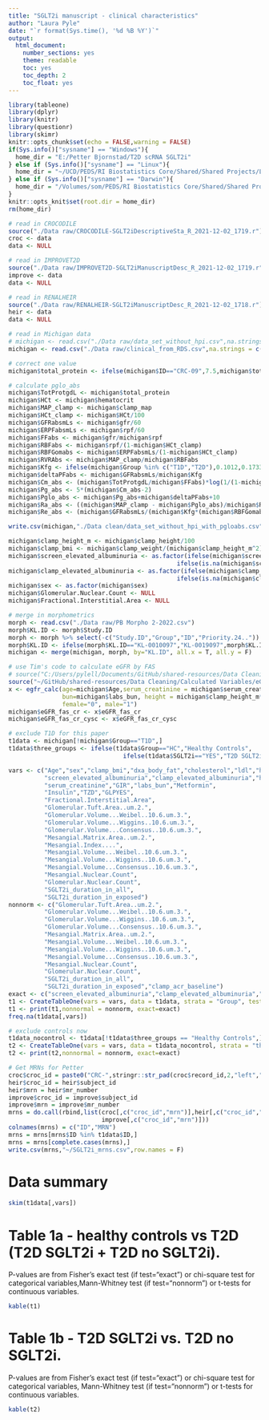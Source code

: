 ```yaml
---
title: "SGLT2i manuscript - clinical characteristics"
author: "Laura Pyle"
date: "`r format(Sys.time(), '%d %B %Y')`"
output:
  html_document:
    number_sections: yes
    theme: readable
    toc: yes
    toc_depth: 2
    toc_float: yes
---
```


```r
library(tableone)
library(dplyr)
library(knitr)
library(questionr)
library(skimr)
knitr::opts_chunk$set(echo = FALSE,warning = FALSE)
if(Sys.info()["sysname"] == "Windows"){
  home_dir = "E:/Petter Bjornstad/T2D scRNA SGLT2i"
} else if (Sys.info()["sysname"] == "Linux"){
  home_dir = "~/UCD/PEDS/RI Biostatistics Core/Shared/Shared Projects/Laura/Peds Endo/Petter Bjornstad/T2D scRNA SGLT2i"
} else if (Sys.info()["sysname"] == "Darwin"){
  home_dir = "/Volumes/som/PEDS/RI Biostatistics Core/Shared/Shared Projects/Laura/Peds Endo/Petter Bjornstad/T2D scRNA SGLT2i"
}
knitr::opts_knit$set(root.dir = home_dir)
rm(home_dir)
```

```r

# read in CROCODILE
source("./Data raw/CROCODILE-SGLT2iDescriptiveSta_R_2021-12-02_1719.r")
croc <- data
data <- NULL

# read in IMPROVET2D
source("./Data raw/IMPROVET2D-SGLT2iManuscriptDesc_R_2021-12-02_1719.r")
improve <- data
data <- NULL

# read in RENALHEIR
source("./Data raw/RENALHEIR-SGLT2iManuscriptDesc_R_2021-12-02_1718.r")
heir <- data
data <- NULL

# read in Michigan data
# michigan <- read.csv("./Data raw/data_set_without_hpi.csv",na.strings = c("NA",""," "))
michigan <- read.csv("./Data raw/clinical_from_RDS.csv",na.strings = c("NA",""," "))

# correct one value
michigan$total_protein <- ifelse(michigan$ID=="CRC-09",7.5,michigan$total_protein)

# calculate pglo_abs
michigan$TotProtgdL <- michigan$total_protein
michigan$HCt <- michigan$hematocrit
michigan$MAP_clamp <- michigan$clamp_map
michigan$HCt_clamp <- michigan$HCt/100
michigan$GFRabsmLs <- michigan$gfr/60
michigan$ERPFabsmLs <- michigan$rpf/60
michigan$FFabs <- michigan$gfr/michigan$rpf
michigan$RBFabs <- michigan$rpf/(1-michigan$HCt_clamp)
michigan$RBFGomabs <- michigan$ERPFabsmLs/(1-michigan$HCt_clamp)
michigan$RVRAbs <- michigan$MAP_clamp/michigan$RBFabs
michigan$Kfg <- ifelse(michigan$Group %in% c("T1D","T2D"),0.1012,0.1733)
michigan$deltaPFabs <- michigan$GFRabsmLs/michigan$Kfg
michigan$Cm_abs <- (michigan$TotProtgdL/michigan$FFabs)*log(1/(1-michigan$FFabs))
michigan$Pg_abs <- 5*(michigan$Cm_abs-2)
michigan$Pglo_abs <- michigan$Pg_abs+michigan$deltaPFabs+10
michigan$Ra_abs <- ((michigan$MAP_clamp - michigan$Pglo_abs)/michigan$RBFGomabs)*1328
michigan$Re_abs <- (michigan$GFRabsmLs/(michigan$Kfg*(michigan$RBFGomabs-michigan$GFRabsmLs)))*1328

write.csv(michigan,"./Data clean/data_set_without_hpi_with_pgloabs.csv",na = "",row.names = F)

michigan$clamp_height_m <- michigan$clamp_height/100
michigan$clamp_bmi <- michigan$clamp_weight/(michigan$clamp_height_m^2)
michigan$screen_elevated_albuminuria <- as.factor(ifelse(michigan$screen_urine_mab>=30,1,
                                               ifelse(is.na(michigan$screen_urine_mab),NA,0)))
michigan$clamp_elevated_albuminuria <- as.factor(ifelse(michigan$clamp_urine_mab_baseline>=30,1,
                                               ifelse(is.na(michigan$clamp_urine_mab_baseline),NA,0)))
michigan$sex <- as.factor(michigan$sex)
michigan$Glomerular.Nuclear.Count <- NULL
michigan$Fractional.Interstitial.Area <- NULL

# merge in morphometrics
morph <- read.csv("./Data raw/PB Morpho 2-2022.csv")
morph$KL.ID <- morph$Study.ID
morph <- morph %>% select(-c("Study.ID","Group","ID","Priority.24.."))
morph$KL.ID <- ifelse(morph$KL.ID=="KL-0010097","KL-0019097",morph$KL.ID)
michigan <- merge(michigan, morph, by="KL.ID", all.x = T, all.y = F)

# use Tim's code to calculate eGFR by FAS
# source("C:/Users/pylell/Documents/GitHub/shared-resources/Data Cleaning/Calculated Variables/eGFR.r")
source("~/GitHub/shared-resources/Data Cleaning/Calculated Variables/eGFR.R")
x <- egfr_calc(age=michigan$Age,serum_creatinine = michigan$serum_creatinine, cystatin_c = michigan$cystatin_c,
               bun=michigan$labs_bun, height = michigan$clamp_height_m*100, sex = michigan$sex,
               female="0", male="1")
michigan$eGFR_fas_cr <- x$eGFR_fas_cr
michigan$eGFR_fas_cr_cysc <- x$eGFR_fas_cr_cysc

# exclude T1D for this paper
t1data <- michigan[!michigan$Group=="T1D",]
t1data$three_groups <- ifelse(t1data$Group=="HC","Healthy Controls",
                                ifelse(t1data$SGLT2i=="YES","T2D SGLT2i","T2D No SGLT2i"))

vars <- c("Age","sex","clamp_bmi","dxa_body_fat","cholesterol","ldl","hdl","triglycerides","clamp_sbp","clamp_dbp","clamp_map","clamp_acr_baseline",
          "screen_elevated_albuminuria","clamp_elevated_albuminuria","hba1c","gfr","gfr_bsa","eGFR_fas_cr",
          "serum_creatinine","GIR","labs_bun","Metformin",
          "Insulin","TZD","GLPYES",
          "Fractional.Interstitial.Area",
          "Glomerular.Tuft.Area..um.2.",
          "Glomerular.Volume...Weibel..10.6.um.3.",
          "Glomerular.Volume...Wiggins..10.6.um.3.",
          "Glomerular.Volume...Consensus..10.6.um.3.",
          "Mesangial.Matrix.Area..um.2.",
          "Mesangial.Index....",
          "Mesangial.Volume...Weibel..10.6.um.3.",
          "Mesangial.Volume...Wiggins..10.6.um.3.",
          "Mesangial.Volume...Consensus..10.6.um.3.",
          "Mesangial.Nuclear.Count",
          "Glomerular.Nuclear.Count",
          "SGLT2i_duration_in_all",
          "SGLT2i_duration_in_exposed")
nonnorm <- c("Glomerular.Tuft.Area..um.2.",
          "Glomerular.Volume...Weibel..10.6.um.3.",
          "Glomerular.Volume...Wiggins..10.6.um.3.",
          "Glomerular.Volume...Consensus..10.6.um.3.",
          "Mesangial.Matrix.Area..um.2.",
          "Mesangial.Volume...Weibel..10.6.um.3.",
          "Mesangial.Volume...Wiggins..10.6.um.3.",
          "Mesangial.Volume...Consensus..10.6.um.3.",
          "Mesangial.Nuclear.Count",
          "Glomerular.Nuclear.Count",
          "SGLT2i_duration_in_all",
          "SGLT2i_duration_in_exposed","clamp_acr_baseline")
exact <- c("screen_elevated_albuminuria","clamp_elevated_albuminuria","Metformin","Insulin","TZD","GLPYES")
t1 <- CreateTableOne(vars = vars, data = t1data, strata = "Group", test = TRUE)
t1 <- print(t1,nonnormal = nonnorm, exact=exact)
freq.na(t1data[,vars])

# exclude controls now
t1data_nocontrol <- t1data[!t1data$three_groups == "Healthy Controls",]
t2 <- CreateTableOne(vars = vars, data = t1data_nocontrol, strata = "three_groups", test = TRUE)
t2 <- print(t2,nonnormal = nonnorm, exact=exact)

# Get MRNs for Petter
croc$croc_id = paste0("CRC-",stringr::str_pad(croc$record_id,2,"left","0"))
heir$croc_id = heir$subject_id
heir$mrn = heir$mr_number
improve$croc_id = improve$subject_id
improve$mrn = improve$mr_number
mrns = do.call(rbind,list(croc[,c("croc_id","mrn")],heir[,c("croc_id","mrn")],
                          improve[,c("croc_id","mrn")]))
colnames(mrns) = c("ID","MRN")
mrns = mrns[mrns$ID %in% t1data$ID,]
mrns = mrns[complete.cases(mrns),]
write.csv(mrns,"~/SGLT2i_mrns.csv",row.names = F)
```

# Data summary

```r
skim(t1data[,vars])
```

# Table 1a - healthy controls vs T2D (T2D SGLT2i + T2D no SGLT2i).  

P-values are from Fisher's exact test (if test="exact") or chi-square test for categorical variables,Mann-Whitney test (if test="nonnorm") or t-tests for continuous variables.

```r
kable(t1)
```

# Table 1b - T2D SGLT2i vs. T2D no SGLT2i.  

P-values are from Fisher's exact test (if test="exact") or chi-square test for categorical variables, Mann-Whitney test (if test="nonnorm") or t-tests for continuous variables.

```r

kable(t2)
```

